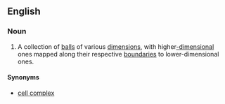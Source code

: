 ==English==
{{wikipedia}}
===Noun===
{{en-noun|es|head=[[C]][[W]] [[complex]]}}
#{{topology}} A collection of [[ball]]s of various [[dimension]]s, with higher[[-dimensional]] ones mapped along their respective [[boundary|boundaries]] to lower-dimensional ones.
====Synonyms====
*[[cell complex]]